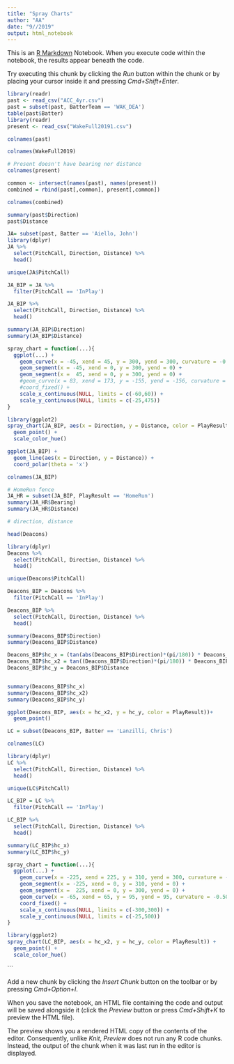```yaml
---
title: "Spray Charts"
author: "AA"
date: "9//2019"
output: html_notebook
---
```


This is an [R Markdown](http://rmarkdown.rstudio.com) Notebook. When you execute code within the notebook, the results appear beneath the code. 

Try executing this chunk by clicking the *Run* button within the chunk or by placing your cursor inside it and pressing *Cmd+Shift+Enter*. 

```r
library(readr)
past <- read_csv("ACC_4yr.csv")
past = subset(past, BatterTeam == 'WAK_DEA')
table(past$Batter)
library(readr)
present <- read_csv("WakeFull20191.csv")

colnames(past)

colnames(WakeFull2019)

# Present doesn't have bearing nor distance
colnames(present)

common <- intersect(names(past), names(present))
combined = rbind(past[,common], present[,common])

colnames(combined)

```
```r
summary(past$Direction)
past$Distance

JA= subset(past, Batter == 'Aiello, John')
library(dplyr)
JA %>%
  select(PitchCall, Direction, Distance) %>%
  head()

unique(JA$PitchCall)

JA_BIP = JA %>%
  filter(PitchCall == 'InPlay')

JA_BIP %>%
  select(PitchCall, Direction, Distance) %>%
  head()

summary(JA_BIP$Direction)
summary(JA_BIP$Distance)

spray_chart = function(...){
  ggplot(...) + 
    geom_curve(x = -45, xend = 45, y = 300, yend = 300, curvature = -0.45) +
    geom_segment(x = -45, xend = 0, y = 300, yend = 0) +
    geom_segment(x =  45, xend = 0, y = 300, yend = 0) + 
    #geom_curve(x = 83, xend = 173, y = -155, yend = -156, curvature = -0.65, linetype = "dotted") +
    #coord_fixed() +
    scale_x_continuous(NULL, limits = c(-60,60)) + 
    scale_y_continuous(NULL, limits = c(-25,475))
}

library(ggplot2)
spray_chart(JA_BIP, aes(x = Direction, y = Distance, color = PlayResult)) +
  geom_point() +
  scale_color_hue()

ggplot(JA_BIP) + 
  geom_line(aes(x = Direction, y = Distance)) + 
  coord_polar(theta = 'x')

colnames(JA_BIP)

# HomeRun fence
JA_HR = subset(JA_BIP, PlayResult == 'HomeRun')
summary(JA_HR$Bearing)
summary(JA_HR$Distance)

# direction, distance

```



```r

head(Deacons)

library(dplyr)
Deacons %>%
  select(PitchCall, Direction, Distance) %>%
  head()

unique(Deacons$PitchCall)

Deacons_BIP = Deacons %>%
  filter(PitchCall == 'InPlay')

Deacons_BIP %>%
  select(PitchCall, Direction, Distance) %>%
  head()

summary(Deacons_BIP$Direction)
summary(Deacons_BIP$Distance)

Deacons_BIP$hc_x = (tan(abs(Deacons_BIP$Direction)*(pi/180)) * Deacons_BIP$Distance)
Deacons_BIP$hc_x2 = tan((Deacons_BIP$Direction)*(pi/180)) * Deacons_BIP$Distance
Deacons_BIP$hc_y = Deacons_BIP$Distance


summary(Deacons_BIP$hc_x)
summary(Deacons_BIP$hc_x2)
summary(Deacons_BIP$hc_y)

ggplot(Deacons_BIP, aes(x = hc_x2, y = hc_y, color = PlayResult))+
  geom_point()


```
```r
LC = subset(Deacons_BIP, Batter == 'Lanzilli, Chris')

colnames(LC)

library(dplyr)
LC %>%
  select(PitchCall, Direction, Distance) %>%
  head()

unique(LC$PitchCall)

LC_BIP = LC %>%
  filter(PitchCall == 'InPlay')

LC_BIP %>%
  select(PitchCall, Direction, Distance) %>%
  head()

summary(LC_BIP$hc_x)
summary(LC_BIP$hc_y)

spray_chart = function(...){
  ggplot(...) + 
    geom_curve(x = -225, xend = 225, y = 310, yend = 300, curvature = -0.45) + 
    geom_segment(x = -225, xend = 0, y = 310, yend = 0) +
    geom_segment(x =  225, xend = 0, y = 300, yend = 0) + 
    geom_curve(x = -65, xend = 65, y = 95, yend = 95, curvature = -0.50, linetype = "dotted") +
    coord_fixed() +
    scale_x_continuous(NULL, limits = c(-300,300)) + 
    scale_y_continuous(NULL, limits = c(-25,500))
}

library(ggplot2)
spray_chart(LC_BIP, aes(x = hc_x2, y = hc_y, color = PlayResult)) +
  geom_point() +
  scale_color_hue()
```
```

Add a new chunk by clicking the *Insert Chunk* button on the toolbar or by pressing *Cmd+Option+I*.

When you save the notebook, an HTML file containing the code and output will be saved alongside it (click the *Preview* button or press *Cmd+Shift+K* to preview the HTML file). 

The preview shows you a rendered HTML copy of the contents of the editor. Consequently, unlike *Knit*, *Preview* does not run any R code chunks. Instead, the output of the chunk when it was last run in the editor is displayed.

